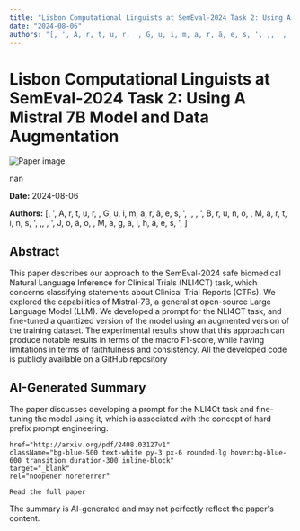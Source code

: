 ```yaml
---
title: "Lisbon Computational Linguists at SemEval-2024 Task 2: Using A Mistral 7B Model and Data Augmentation"
date: "2024-08-06"
authors: "[, ', A, r, t, u, r,  , G, u, i, m, a, r, ã, e, s, ', ,,  , ', B, r, u, n, o,  , M, a, r, t, i, n, s, ', ,,  , ', J, o, ã, o,  , M, a, g, a, l, h, ã, e, s, ', ]"
---
```



<div className="bg-gray-800 text-white min-h-screen p-8">
  <h1 className="text-4xl font-bold mb-6">Lisbon Computational Linguists at SemEval-2024 Task 2: Using A Mistral 7B Model and Data Augmentation</h1>

  <div className="mb-8">
    <Image
      src="/images/papers/Lisbon Computational Linguists at SemEval-2024 Task 2_ Using A Mistral 7B Model and Data Augmentatio.png"
      alt="Paper image"
      width={800}
      height={600}
      layout="responsive"
      className="rounded-lg"
    />
    <p className="text-sm text-gray-400 mt-2">nan</p>
  </div>

  <p className="text-gray-300 mb-2"><strong>Date:</strong> 2024-08-06</p>
  <p className="text-gray-300 italic mb-6"><strong>Authors:</strong> [, ', A, r, t, u, r,  , G, u, i, m, a, r, ã, e, s, ', ,,  , ', B, r, u, n, o,  , M, a, r, t, i, n, s, ', ,,  , ', J, o, ã, o,  , M, a, g, a, l, h, ã, e, s, ', ]</p>

  <div className="bg-gray-700 p-6 rounded-lg mb-8">
    <h2 className="text-2xl font-semibold mb-4">Abstract</h2>
    <p>This paper describes our approach to the SemEval-2024 safe biomedical Natural
Language Inference for Clinical Trials (NLI4CT) task, which concerns
classifying statements about Clinical Trial Reports (CTRs). We explored the
capabilities of Mistral-7B, a generalist open-source Large Language Model
(LLM). We developed a prompt for the NLI4CT task, and fine-tuned a quantized
version of the model using an augmented version of the training dataset. The
experimental results show that this approach can produce notable results in
terms of the macro F1-score, while having limitations in terms of faithfulness
and consistency. All the developed code is publicly available on a GitHub
repository</p>
  </div>

  <div className="bg-gray-700 p-6 rounded-lg mb-8">
    <h2 className="text-2xl font-semibold mb-4">AI-Generated Summary</h2>
    <p>The paper discusses developing a prompt for the NLI4Ct task and fine-tuning the model using it, which is associated with the concept of hard prefix prompt engineering.</p>
  </div>


    href="http://arxiv.org/pdf/2408.03127v1"
    className="bg-blue-500 text-white py-3 px-6 rounded-lg hover:bg-blue-600 transition duration-300 inline-block"
    target="_blank"
    rel="noopener noreferrer"
  >
    Read the full paper
  </a>

  <p className="text-sm text-gray-400 mt-8">
    The summary is AI-generated and may not perfectly reflect the paper's content.
  </p>
</div>
